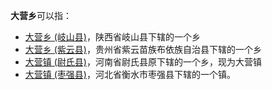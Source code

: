 '''大营乡'''可以指：

*[[大营乡_(岐山县)|大营乡 (岐山县)]]，陕西省岐山县下辖的一个乡
*[[大营乡_(紫云县)|大营乡 (紫云县)]]，贵州省紫云苗族布依族自治县下辖的一个乡
*[[大营镇_(尉氏县)|大营镇 (尉氏县)]]，河南省尉氏县原下辖的一个乡，现为大营镇
*[[大营镇_(枣强县)|大营镇 (枣强县)]]，河北省衡水市枣强县下辖的一个镇。

{{disambig|D|Cat=三字中国乡名消歧义}}